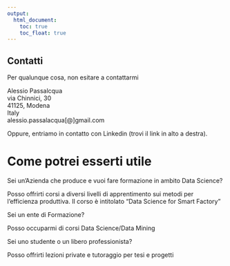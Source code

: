 ---
output:
  html_document: 
    toc: true
    toc_float: true
---

## Contatti

<link rel="stylesheet" href="styles.css" type="text/css">

Per qualunque cosa, non esitare a contattarmi

Alessio Passalcqua<br>
via Chinnici, 30<br>
41125, Modena<br>
Italy<br>
alessio.passalacqua[@]gmail.com<br>

Oppure, entriamo in contatto con Linkedin (trovi il link in alto a destra).

# Come potrei esserti utile

Sei un'Azienda che produce e vuoi fare formazione in ambito Data Science?

Posso offrirti corsi a diversi livelli di apprentimento sui metodi per l'efficienza produttiva. Il corso è intitolato "Data Science for Smart Factory"

Sei un ente di Formazione?

Posso occuparmi di corsi Data Science/Data Mining

Sei uno studente o un libero professionista?

Posso offrirti lezioni private e tutoraggio per tesi e progetti




